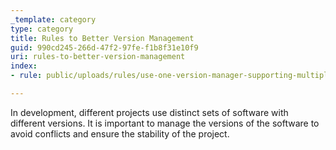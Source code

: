 ```yaml
---
_template: category
type: category
title: Rules to Better Version Management
guid: 990cd245-266d-47f2-97fe-f1b8f31e10f9
uri: rules-to-better-version-management
index:
- rule: public/uploads/rules/use-one-version-manager-supporting-multiple-software/rule.mdx

---
```


In development, different projects use distinct sets of software with different versions. It is important to manage the versions of the software to avoid conflicts and ensure the stability of the project.
